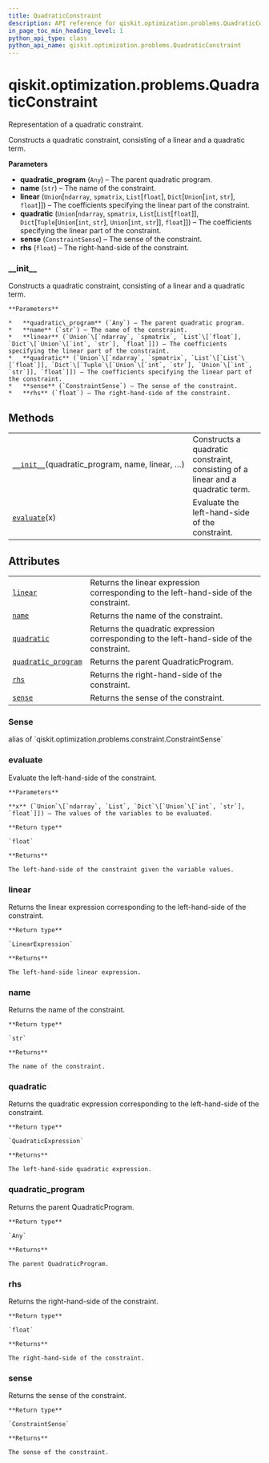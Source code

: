 ```yaml
---
title: QuadraticConstraint
description: API reference for qiskit.optimization.problems.QuadraticConstraint
in_page_toc_min_heading_level: 1
python_api_type: class
python_api_name: qiskit.optimization.problems.QuadraticConstraint
---
```


<span id="qiskit-optimization-problems-quadraticconstraint" />

# qiskit.optimization.problems.QuadraticConstraint

<Class id="qiskit.optimization.problems.QuadraticConstraint" isDedicatedPage={true} github="https://github.com/qiskit-community/qiskit-aqua/tree/stable/0.8/qiskit/optimization/problems/quadratic_constraint.py" signature="QuadraticConstraint(quadratic_program, name, linear, quadratic, sense, rhs)">
  Representation of a quadratic constraint.

  Constructs a quadratic constraint, consisting of a linear and a quadratic term.

  **Parameters**

  *   **quadratic\_program** (`Any`) – The parent quadratic program.
  *   **name** (`str`) – The name of the constraint.
  *   **linear** (`Union`\[`ndarray`, `spmatrix`, `List`\[`float`], `Dict`\[`Union`\[`int`, `str`], `float`]]) – The coefficients specifying the linear part of the constraint.
  *   **quadratic** (`Union`\[`ndarray`, `spmatrix`, `List`\[`List`\[`float`]], `Dict`\[`Tuple`\[`Union`\[`int`, `str`], `Union`\[`int`, `str`]], `float`]]) – The coefficients specifying the linear part of the constraint.
  *   **sense** (`ConstraintSense`) – The sense of the constraint.
  *   **rhs** (`float`) – The right-hand-side of the constraint.

  ### \_\_init\_\_

  <Function id="qiskit.optimization.problems.QuadraticConstraint.__init__" signature="__init__(quadratic_program, name, linear, quadratic, sense, rhs)">
    Constructs a quadratic constraint, consisting of a linear and a quadratic term.

    **Parameters**

    *   **quadratic\_program** (`Any`) – The parent quadratic program.
    *   **name** (`str`) – The name of the constraint.
    *   **linear** (`Union`\[`ndarray`, `spmatrix`, `List`\[`float`], `Dict`\[`Union`\[`int`, `str`], `float`]]) – The coefficients specifying the linear part of the constraint.
    *   **quadratic** (`Union`\[`ndarray`, `spmatrix`, `List`\[`List`\[`float`]], `Dict`\[`Tuple`\[`Union`\[`int`, `str`], `Union`\[`int`, `str`]], `float`]]) – The coefficients specifying the linear part of the constraint.
    *   **sense** (`ConstraintSense`) – The sense of the constraint.
    *   **rhs** (`float`) – The right-hand-side of the constraint.
  </Function>

  ## Methods

  |                                                                                                                                                                           |                                                                                 |
  | ------------------------------------------------------------------------------------------------------------------------------------------------------------------------- | ------------------------------------------------------------------------------- |
  | [`__init__`](#qiskit.optimization.problems.QuadraticConstraint.__init__ "qiskit.optimization.problems.QuadraticConstraint.__init__")(quadratic\_program, name, linear, …) | Constructs a quadratic constraint, consisting of a linear and a quadratic term. |
  | [`evaluate`](#qiskit.optimization.problems.QuadraticConstraint.evaluate "qiskit.optimization.problems.QuadraticConstraint.evaluate")(x)                                   | Evaluate the left-hand-side of the constraint.                                  |

  ## Attributes

  |                                                                                                                                                                 |                                                                                         |
  | --------------------------------------------------------------------------------------------------------------------------------------------------------------- | --------------------------------------------------------------------------------------- |
  | [`linear`](#qiskit.optimization.problems.QuadraticConstraint.linear "qiskit.optimization.problems.QuadraticConstraint.linear")                                  | Returns the linear expression corresponding to the left-hand-side of the constraint.    |
  | [`name`](#qiskit.optimization.problems.QuadraticConstraint.name "qiskit.optimization.problems.QuadraticConstraint.name")                                        | Returns the name of the constraint.                                                     |
  | [`quadratic`](#qiskit.optimization.problems.QuadraticConstraint.quadratic "qiskit.optimization.problems.QuadraticConstraint.quadratic")                         | Returns the quadratic expression corresponding to the left-hand-side of the constraint. |
  | [`quadratic_program`](#qiskit.optimization.problems.QuadraticConstraint.quadratic_program "qiskit.optimization.problems.QuadraticConstraint.quadratic_program") | Returns the parent QuadraticProgram.                                                    |
  | [`rhs`](#qiskit.optimization.problems.QuadraticConstraint.rhs "qiskit.optimization.problems.QuadraticConstraint.rhs")                                           | Returns the right-hand-side of the constraint.                                          |
  | [`sense`](#qiskit.optimization.problems.QuadraticConstraint.sense "qiskit.optimization.problems.QuadraticConstraint.sense")                                     | Returns the sense of the constraint.                                                    |

  ### Sense

  <Attribute id="qiskit.optimization.problems.QuadraticConstraint.Sense">
    alias of `qiskit.optimization.problems.constraint.ConstraintSense`
  </Attribute>

  ### evaluate

  <Function id="qiskit.optimization.problems.QuadraticConstraint.evaluate" signature="evaluate(x)">
    Evaluate the left-hand-side of the constraint.

    **Parameters**

    **x** (`Union`\[`ndarray`, `List`, `Dict`\[`Union`\[`int`, `str`], `float`]]) – The values of the variables to be evaluated.

    **Return type**

    `float`

    **Returns**

    The left-hand-side of the constraint given the variable values.
  </Function>

  ### linear

  <Function id="qiskit.optimization.problems.QuadraticConstraint.linear" signature="property linear">
    Returns the linear expression corresponding to the left-hand-side of the constraint.

    **Return type**

    `LinearExpression`

    **Returns**

    The left-hand-side linear expression.
  </Function>

  ### name

  <Function id="qiskit.optimization.problems.QuadraticConstraint.name" signature="property name">
    Returns the name of the constraint.

    **Return type**

    `str`

    **Returns**

    The name of the constraint.
  </Function>

  ### quadratic

  <Function id="qiskit.optimization.problems.QuadraticConstraint.quadratic" signature="property quadratic">
    Returns the quadratic expression corresponding to the left-hand-side of the constraint.

    **Return type**

    `QuadraticExpression`

    **Returns**

    The left-hand-side quadratic expression.
  </Function>

  ### quadratic\_program

  <Function id="qiskit.optimization.problems.QuadraticConstraint.quadratic_program" signature="property quadratic_program">
    Returns the parent QuadraticProgram.

    **Return type**

    `Any`

    **Returns**

    The parent QuadraticProgram.
  </Function>

  ### rhs

  <Function id="qiskit.optimization.problems.QuadraticConstraint.rhs" signature="property rhs">
    Returns the right-hand-side of the constraint.

    **Return type**

    `float`

    **Returns**

    The right-hand-side of the constraint.
  </Function>

  ### sense

  <Function id="qiskit.optimization.problems.QuadraticConstraint.sense" signature="property sense">
    Returns the sense of the constraint.

    **Return type**

    `ConstraintSense`

    **Returns**

    The sense of the constraint.
  </Function>
</Class>

